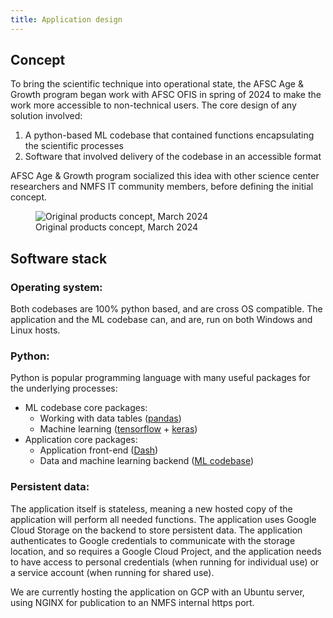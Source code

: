 ```yaml
---
title: Application design
---
```


## Concept

To bring the scientific technique into operational state, the AFSC Age & Growth program began work with AFSC OFIS in spring of 2024 to make the work more accessible to non-technical users. The core design of any solution involved:

1. A python-based ML codebase that contained functions encapsulating the scientific processes
2. Software that involved delivery of the codebase in an accessible format

AFSC Age & Growth program socialized this idea with other science center researchers and NMFS IT community members, before defining the initial concept. 

![Original products concept, March 2024](images/og_diagram_ftnirs.png) 

## Software stack

### Operating system: 

Both codebases are 100% python based, and are cross OS compatible. The application and the ML codebase can, and are, 
run on both Windows and Linux hosts. 

### Python:

Python is popular programming language with many useful packages for the underlying processes:
 
- ML codebase core packages: 
  * Working with data tables ([pandas](https://pandas.pydata.org/docs/index.html))
  * Machine learning ([tensorflow](https://www.tensorflow.org/) + [keras](https://keras.io/))
- Application core packages:
  * Application front-end ([Dash](https://dash.plotly.com/))
  * Data and machine learning backend ([ML codebase](https://github.com/noaa-afsc/ftnirs-ml-codebase)) 

### Persistent data: 

The application itself is stateless, meaning a new hosted copy of the application will perform all needed functions. The application uses Google Cloud Storage on the backend to store persistent data. The application authenticates to Google credentials to communicate with the storage location, and so requires a Google Cloud Project, and the application needs to have access to personal credentials (when running for individual use) or a service account (when running for shared use). 

We are currently hosting the application on GCP with an Ubuntu server, using NGINX for publication to an NMFS internal https port. 
